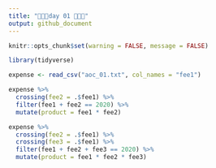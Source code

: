 ```yaml
---
title: "🎄🎄🎄day 01 🎄🎄🎄"
output: github_document
---
```


```r
knitr::opts_chunk$set(warning = FALSE, message = FALSE)
```

```r
library(tidyverse)

expense <- read_csv("aoc_01.txt", col_names = "fee1")
```

```r
expense %>%
  crossing(fee2 = .$fee1) %>%
  filter(fee1 + fee2 == 2020) %>%
  mutate(product = fee1 * fee2)
```


```r
expense %>%
  crossing(fee2 = .$fee1) %>%
  crossing(fee3 = .$fee1) %>%
  filter(fee1 + fee2 + fee3 == 2020) %>%
  mutate(product = fee1 * fee2 * fee3)
```
